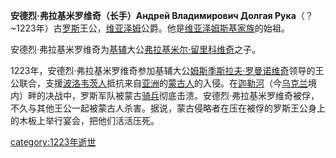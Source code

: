'''安德烈·弗拉基米罗维奇（长手）Андрей Владимирович Долгая Рука'''（？~1223年）古[[罗斯|罗斯]]王公，[[维亚泽姆|维亚泽姆]]公爵。他是[[维亚泽姆斯基家族|维亚泽姆斯基家族]]的始祖。

安德烈·弗拉基米罗维奇为[[基辅|基辅]]大公[[弗拉基米尔·留里科维奇|弗拉基米尔·留里科维奇]]之子。

1223年，安德烈·弗拉基米罗维奇参加基辅大公[[姆斯季斯拉夫·罗曼诺维奇|姆斯季斯拉夫·罗曼诺维奇]]领导的王公联合，支援[[波洛韦茨人|波洛韦茨人]]抵抗来自[[亚洲|亚洲]]的[[蒙古帝国|蒙古人]]的入侵。在[[迦勒河|迦勒河]]（今[[乌克兰|乌克兰]]境内）畔的决战中，罗斯军队被蒙古[[骑兵|骑兵]]彻底击溃。安德烈·弗拉基米罗维奇被俘，不久与其他王公一起被蒙古人杀害。据说，蒙古侵略者在压在被俘的罗斯王公身上的木板上举行宴会，把他们活活压死。

[[category:1223年逝世|category:1223年逝世]]